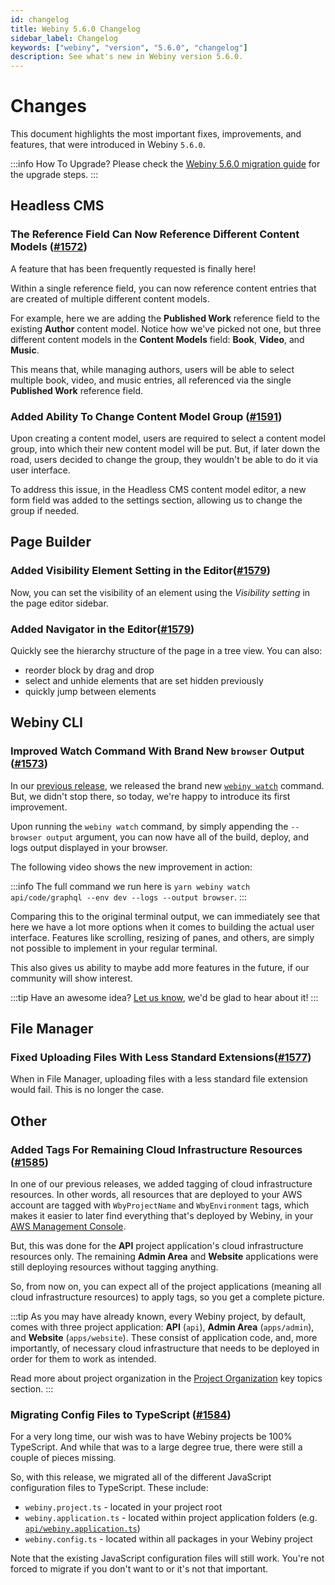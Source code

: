 ```yaml
---
id: changelog
title: Webiny 5.6.0 Changelog
sidebar_label: Changelog
keywords: ["webiny", "version", "5.6.0", "changelog"]
description: See what's new in Webiny version 5.6.0.
---
```



# Changes

This document highlights the most important fixes, improvements, and features, that were introduced in Webiny `5.6.0`.

:::info How To Upgrade?
Please check the [Webiny 5.6.0 migration guide](/docs/release-notes/5.6.0/upgrade-guide) for the upgrade steps.
:::

## Headless CMS

### The Reference Field Can Now Reference Different Content Models ([#1572](https://github.com/webiny/webiny-js/pull/1572))

A feature that has been frequently requested is finally here!

Within a single reference field, you can now reference content entries that are created of multiple different content models.

For example, here we are adding the **Published Work** reference field to the existing **Author** content model. Notice how we've picked not one, but three different content models in the **Content Models** field: **Book**, **Video**, and **Music**.

<CenteredImage alt="Reference Field - Adding Multiple Different Content Models" src={cmsRefMultipleModels} />

This means that, while managing authors, users will be able to select multiple book, video, and music entries, all referenced via the single **Published Work** reference field.

### Added Ability To Change Content Model Group ([#1591](https://github.com/webiny/webiny-js/pull/1591))

Upon creating a content model, users are required to select a content model group, into which their new content model will be put. But, if later down the road, users decided to change the group, they wouldn't be able to do it via user interface.

To address this issue, in the Headless CMS content model editor, a new form field was added to the settings section, allowing us to change the group if needed.

<CenteredImage alt="Changing Content Model Groups" src={cmsContentModelGroupsChanging} />

## Page Builder

### Added Visibility Element Setting in the Editor([#1579](https://github.com/webiny/webiny-js/pull/1579))

Now, you can set the visibility of an element using the _Visibility setting_ in the page editor sidebar.

<CenteredImage alt="Webiny Page Builder visibility element setting" src={pbElementVisibilitySettingDemo} />

### Added Navigator in the Editor([#1579](https://github.com/webiny/webiny-js/pull/1579))

Quickly see the hierarchy structure of the page in a tree view.
You can also:
- reorder block by drag and drop
- select and unhide elements that are set hidden previously
- quickly jump between elements

<CenteredImage alt="Webiny Page Builder navigator demo" src={pbNavigatorDemo} />

## Webiny CLI

### Improved Watch Command With Brand New `browser` Output ([#1573](https://github.com/webiny/webiny-js/pull/1573))

In our [previous release](/docs/release-notes/5.5.0/changelog), we released the brand new [`webiny watch`](/docs/release-notes/5.5.0/changelog#brand-new-webiny-watch-command-1540) command. But, we didn't stop there, so today, we're happy to introduce its first improvement.

Upon running the `webiny watch` command, by simply appending the `--browser output` argument, you can now have all of the build, deploy, and logs output displayed in your browser.

The following video shows the new improvement in action:

<CenteredImage alt="Webiny Watch Command - Browser Output" src={cliWatchBrowserDemo} />

:::info
The full command we run here is `yarn webiny watch api/code/graphql --env dev --logs --output browser`.
:::

Comparing this to the original terminal output, we can immediately see that here we have a lot more options when it comes to building the actual user interface. Features like scrolling, resizing of panes, and others, are simply not possible to implement in your regular terminal.

This also gives us ability to maybe add more features in the future, if our community will show interest.

:::tip
Have an awesome idea? [Let us know](https://www.webiny.com/slack), we'd be glad to hear about it!
:::

## File Manager

### Fixed Uploading Files With Less Standard Extensions([#1577](https://github.com/webiny/webiny-js/pull/1577))

When in File Manager, uploading files with a less standard file extension would fail. This is no longer the case.

## Other

### Added Tags For Remaining Cloud Infrastructure Resources ([#1585](https://github.com/webiny/webiny-js/pull/1585))

In one of our previous releases, we added tagging of cloud infrastructure resources. In other words, all resources that are deployed to your AWS account are tagged with `WbyProjectName` and `WbyEnvironment` tags, which makes it easier to later find everything that's deployed by Webiny, in your [AWS Management Console](https://aws.amazon.com/console/).

But, this was done for the **API** project application's cloud infrastructure resources only. The remaining **Admin Area** and **Website** applications were still deploying resources without tagging anything.

So, from now on, you can expect all of the project applications (meaning all cloud infrastructure resources) to apply tags, so you get a complete picture.

:::tip
As you may have already known, every Webiny project, by default, comes with three project application: **API** (`api`), **Admin Area** (`apps/admin`), and **Website** (`apps/website`). These consist of application code, and, more importantly, of necessary cloud infrastructure that needs to be deployed in order for them to work as intended.

Read more about project organization in the [Project Organization](/docs/key-topics/project-organization/project-applications-and-packages) key topics section.
:::

### Migrating Config Files to TypeScript ([#1584](https://github.com/webiny/webiny-js/pull/1584))

For a very long time, our wish was to have Webiny projects be 100% TypeScript. And while that was to a large degree true, there were still a couple of pieces missing.

So, with this release, we migrated all of the different JavaScript configuration files to TypeScript. These include:

- `webiny.project.ts` - located in your project root
- `webiny.application.ts` - located within project application folders (e.g. [`api/webiny.application.ts`](https://github.com/webiny/webiny-js/blob/next/packages/cwp-template-aws/template/api/webiny.application.ts))
- `webiny.config.ts` - located within all packages in your Webiny project

Note that the existing JavaScript configuration files will still work. You're not forced to migrate if you don't want to or it's not that important. 
